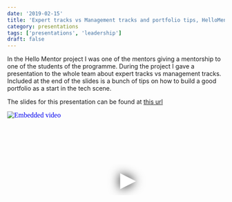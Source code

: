 ```yaml
---
date: '2019-02-15'
title: 'Expert tracks vs Management tracks and portfolio tips, HelloMentor meetup at Lifely'
category: presentations
tags: ['presentations', 'leadership']
draft: false
---
```


In the Hello Mentor project I was one of the mentors giving a mentorship to one of the students of the programme. During the project I gave a presentation to the whole team about expert tracks vs management tracks. Included at the end of the slides is a bunch of tips on how to build a good portfolio as a start in the tech scene.

The slides for this presentation can be found at [this url](https://files.lifely.nl/hello-mentor-expert-tracks-vs-management-tracks-and-portfolio.pdf)

<iframe
  width="560"
  height="315"
  src="https://www.youtube.com/embed/QQDQo39DbNw"
  srcdoc="<style>*{padding:0;margin:0;overflow:hidden}html,body{height:100%}img,span{position:absolute;width:100%;top:0;bottom:0;margin:auto}span{height:1.5em;text-align:center;font:48px/1.5 sans-serif;color:white;text-shadow:0 0 0.5em black}</style><a href=https://www.youtube.com/embed/QQDQo39DbNw?autoplay=1><img src=https://img.youtube.com/vi/QQDQo39DbNw/hqdefault.jpg alt='Embedded video'><span>▶</span></a>"
  frameborder="0"
  allow="accelerometer; autoplay; encrypted-media; gyroscope; picture-in-picture"
  allowfullscreen
  title="Embedded video"
></iframe>
